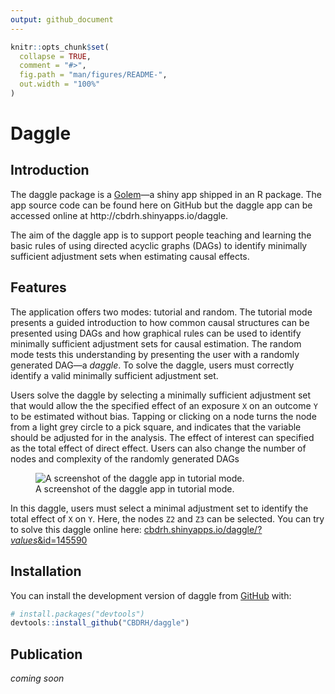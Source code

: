 ```yaml
---
output: github_document
---
```


<!-- README.md is generated from README.Rmd. Please edit that file -->

```r
knitr::opts_chunk$set(
  collapse = TRUE,
  comment = "#>",
  fig.path = "man/figures/README-",
  out.width = "100%"
)
```

# Daggle

<!-- badges: start -->
<!-- badges: end -->

## Introduction

The daggle package is a [Golem](https://golemverse.org/)—a shiny app shipped in an R package. The app source code can be found here on GitHub but the daggle app can be accessed online at http://cbdrh.shinyapps.io/daggle. 

The aim of the daggle app is to support people teaching and learning the basic rules of using directed acyclic graphs (DAGs) to identify minimally sufficient adjustment sets when estimating causal effects. 

## Features

The application offers two modes: tutorial and random. The tutorial mode presents a guided introduction to how common causal structures can be presented using DAGs and how graphical rules can be used to identify minimally sufficient adjustment sets for causal estimation. The random mode tests this understanding by presenting the user with a randomly generated DAG—a _daggle_. To solve the daggle, users must correctly identify a valid minimally sufficient adjustment set.

Users solve the daggle by selecting a minimally sufficient adjustment set that would allow the the specified effect of an exposure `X` on an outcome `Y` to be estimated without bias. Tapping or clicking on a node turns the node from a light grey circle to a pick square, and indicates that the variable should be adjusted for in the analysis. The effect of interest can specified as the total effect of direct effect. Users can also change the number of nodes and complexity of the randomly generated DAGs

![A screenshot of the daggle app in tutorial mode.](inst/app/www/daggle-example.png)

In this daggle, users must select a minimal adjustment set to identify the total effect of `X` on `Y`. Here, the nodes `Z2` and `Z3` can be selected. You can try to solve this daggle online here: [cbdrh.shinyapps.io/daggle/?_values_&id=145590](https://cbdrh.shinyapps.io/daggle/?_values_&id=145590) 


## Installation

You can install the development version of daggle from [GitHub](https://github.com/) with:

``` r
# install.packages("devtools")
devtools::install_github("CBDRH/daggle")
```

## Publication 

_coming soon_




